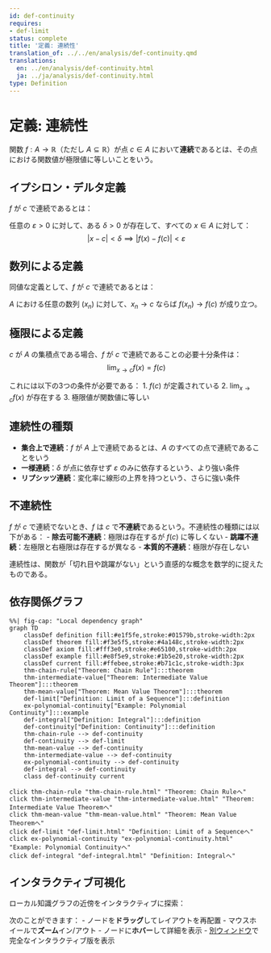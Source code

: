 ```yaml
---
id: def-continuity
requires:
- def-limit
status: complete
title: '定義: 連続性'
translation_of: ../../en/analysis/def-continuity.qmd
translations:
  en: ../en/analysis/def-continuity.html
  ja: ../ja/analysis/def-continuity.html
type: Definition
---
```


# 定義: 連続性 {#def-continuity}

関数 $f: A \to \mathbb{R}$（ただし $A \subseteq \mathbb{R}$）が点 $c \in A$ において**連続**であるとは、その点における関数値が極限値に等しいことをいう。

## イプシロン・デルタ定義

$f$ が $c$ で連続であるとは：

任意の $\varepsilon > 0$ に対して、ある $\delta > 0$ が存在して、すべての $x \in A$ に対して：
$$|x - c| < \delta \implies |f(x) - f(c)| < \varepsilon$$

## 数列による定義

同値な定義として、$f$ が $c$ で連続であるとは：

$A$ における任意の数列 $(x_n)$ に対して、$x_n \to c$ ならば $f(x_n) \to f(c)$ が成り立つ。

## 極限による定義

$c$ が $A$ の集積点である場合、$f$ が $c$ で連続であることの必要十分条件は：
$$\lim_{x \to c} f(x) = f(c)$$

これには以下の3つの条件が必要である：
1. $f(c)$ が定義されている
2. $\lim_{x \to c} f(x)$ が存在する
3. 極限値が関数値に等しい

## 連続性の種類

- **集合上で連続**：$f$ が $A$ 上で連続であるとは、$A$ のすべての点で連続であることをいう
- **一様連続**：$\delta$ が点に依存せず $\varepsilon$ のみに依存するという、より強い条件
- **リプシッツ連続**：変化率に線形の上界を持つという、さらに強い条件

## 不連続性

$f$ が $c$ で連続でないとき、$f$ は $c$ で**不連続**であるという。不連続性の種類には以下がある：
- **除去可能不連続**：極限は存在するが $f(c)$ に等しくない
- **跳躍不連続**：左極限と右極限は存在するが異なる
- **本質的不連続**：極限が存在しない

連続性は、関数が「切れ目や跳躍がない」という直感的な概念を数学的に捉えたものである。

## 依存関係グラフ

```mermaid
%%| fig-cap: "Local dependency graph"
graph TD
    classDef definition fill:#e1f5fe,stroke:#01579b,stroke-width:2px
    classDef theorem fill:#f3e5f5,stroke:#4a148c,stroke-width:2px
    classDef axiom fill:#fff3e0,stroke:#e65100,stroke-width:2px
    classDef example fill:#e8f5e9,stroke:#1b5e20,stroke-width:2px
    classDef current fill:#ffebee,stroke:#b71c1c,stroke-width:3px
    thm-chain-rule["Theorem: Chain Rule"]:::theorem
    thm-intermediate-value["Theorem: Intermediate Value Theorem"]:::theorem
    thm-mean-value["Theorem: Mean Value Theorem"]:::theorem
    def-limit["Definition: Limit of a Sequence"]:::definition
    ex-polynomial-continuity["Example: Polynomial Continuity"]:::example
    def-integral["Definition: Integral"]:::definition
    def-continuity["Definition: Continuity"]:::definition
    thm-chain-rule --> def-continuity
    def-continuity --> def-limit
    thm-mean-value --> def-continuity
    thm-intermediate-value --> def-continuity
    ex-polynomial-continuity --> def-continuity
    def-integral --> def-continuity
    class def-continuity current
```
    click thm-chain-rule "thm-chain-rule.html" "Theorem: Chain Ruleへ"
    click thm-intermediate-value "thm-intermediate-value.html" "Theorem: Intermediate Value Theoremへ"
    click thm-mean-value "thm-mean-value.html" "Theorem: Mean Value Theoremへ"
    click def-limit "def-limit.html" "Definition: Limit of a Sequenceへ"
    click ex-polynomial-continuity "ex-polynomial-continuity.html" "Example: Polynomial Continuityへ"
    click def-integral "def-integral.html" "Definition: Integralへ"

## インタラクティブ可視化

ローカル知識グラフの近傍をインタラクティブに探索：

::: {.graph-viz data-id="def-continuity" data-width="700" data-height="500"}
:::

次のことができます：
- ノードを**ドラッグ**してレイアウトを再配置
- マウスホイールで**ズーム**イン/アウト
- ノードに**ホバー**して詳細を表示
- [別ウィンドウ](../../output/interactive/def-continuity.html){target="_blank"}で完全なインタラクティブ版を表示
